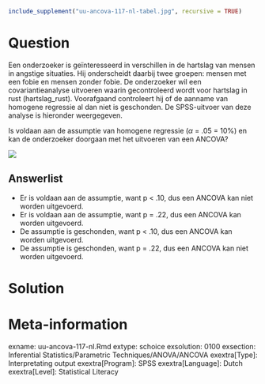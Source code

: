 ```{r, echo = FALSE, results = "hide"}
include_supplement("uu-ancova-117-nl-tabel.jpg", recursive = TRUE)
```



Question
========
Een onderzoeker is geïnteresseerd in verschillen in de hartslag van mensen in angstige situaties. Hij onderscheidt daarbij twee groepen: mensen met een fobie en mensen zonder fobie. De onderzoeker wil een covariantieanalyse uitvoeren waarin gecontroleerd wordt voor hartslag in rust (hartslag_rust). Voorafgaand controleert hij of de aanname van homogene regressie al dan niet is geschonden. De SPSS-uitvoer van deze analyse is hieronder weergegeven. 

Is voldaan aan de assumptie van homogene regressie ($\alpha$ = .05 = 10%) en kan de onderzoeker doorgaan met het uitvoeren van een ANCOVA?


![](uu-ancova-117-nl-tabel.jpg)

Answerlist
----------
* Er is voldaan aan de assumptie, want p < .10, dus een ANCOVA kan niet worden uitgevoerd.
* Er is voldaan aan de assumptie, want p = .22, dus een ANCOVA kan worden uitgevoerd.
* De assumptie is geschonden, want p < .10, dus een ANCOVA kan worden uitgevoerd.
* De assumptie is geschonden, want p = .22, dus een ANCOVA kan niet worden uitgevoerd.


Solution
========



Meta-information
================
exname: uu-ancova-117-nl.Rmd
extype: schoice
exsolution: 0100
exsection: Inferential Statistics/Parametric Techniques/ANOVA/ANCOVA
exextra[Type]: Interpretating output
exextra[Program]: SPSS
exextra[Language]: Dutch
exextra[Level]: Statistical Literacy